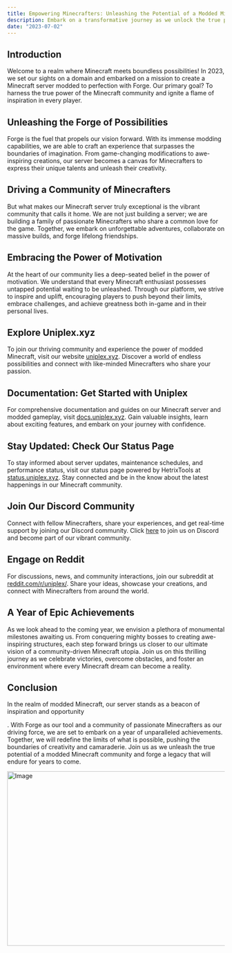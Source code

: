 ```yaml
---
title: Empowering Minecrafters: Unleashing the Potential of a Modded Minecraft Community
description: Embark on a transformative journey as we unlock the true potential of modded Minecraft and forge a powerful community. Discover how our vision and passion drive us to create a server that empowers Minecrafters to embrace their creativity, forge connections, and embark on epic adventures together.
date: "2023-07-02"
---
```


## Introduction

Welcome to a realm where Minecraft meets boundless possibilities! In 2023, we set our sights on a domain and embarked on a mission to create a Minecraft server modded to perfection with Forge. Our primary goal? To harness the true power of the Minecraft community and ignite a flame of inspiration in every player.

## Unleashing the Forge of Possibilities

Forge is the fuel that propels our vision forward. With its immense modding capabilities, we are able to craft an experience that surpasses the boundaries of imagination. From game-changing modifications to awe-inspiring creations, our server becomes a canvas for Minecrafters to express their unique talents and unleash their creativity.

## Driving a Community of Minecrafters

But what makes our Minecraft server truly exceptional is the vibrant community that calls it home. We are not just building a server; we are building a family of passionate Minecrafters who share a common love for the game. Together, we embark on unforgettable adventures, collaborate on massive builds, and forge lifelong friendships.

## Embracing the Power of Motivation

At the heart of our community lies a deep-seated belief in the power of motivation. We understand that every Minecraft enthusiast possesses untapped potential waiting to be unleashed. Through our platform, we strive to inspire and uplift, encouraging players to push beyond their limits, embrace challenges, and achieve greatness both in-game and in their personal lives.

## Explore Uniplex.xyz

To join our thriving community and experience the power of modded Minecraft, visit our website [uniplex.xyz](https://uniplex.xyz). Discover a world of endless possibilities and connect with like-minded Minecrafters who share your passion.

## Documentation: Get Started with Uniplex

For comprehensive documentation and guides on our Minecraft server and modded gameplay, visit [docs.uniplex.xyz](https://docs.uniplex.xyz). Gain valuable insights, learn about exciting features, and embark on your journey with confidence.

## Stay Updated: Check Our Status Page

To stay informed about server updates, maintenance schedules, and performance status, visit our status page powered by HetrixTools at [status.uniplex.xyz](https://status.uniplex.xyz). Stay connected and be in the know about the latest happenings in our Minecraft community.

## Join Our Discord Community

Connect with fellow Minecrafters, share your experiences, and get real-time support by joining our Discord community. Click [here](https://discord.gg/ZZB9j3Nbd7) to join us on Discord and become part of our vibrant community.

## Engage on Reddit

For discussions, news, and community interactions, join our subreddit at [reddit.com/r/uniplex/](https://www.reddit.com/r/uniplex/). Share your ideas, showcase your creations, and connect with Minecrafters from around the world.

## A Year of Epic Achievements

As we look ahead to the coming year, we envision a plethora of monumental milestones awaiting us. From conquering mighty bosses to creating awe-inspiring structures, each step forward brings us closer to our ultimate vision of a community-driven Minecraft utopia. Join us on this thrilling journey as we celebrate victories, overcome obstacles, and foster an environment where every Minecraft dream can become a reality.

## Conclusion

In the realm of modded Minecraft, our server stands as a beacon of inspiration and opportunity

. With Forge as our tool and a community of passionate Minecrafters as our driving force, we are set to embark on a year of unparalleled achievements. Together, we will redefine the limits of what is possible, pushing the boundaries of creativity and camaraderie. Join us as we unleash the true potential of a modded Minecraft community and forge a legacy that will endure for years to come.

<Image src="/blog-post-4.jpg" width="718" height="404" alt="Image" />
